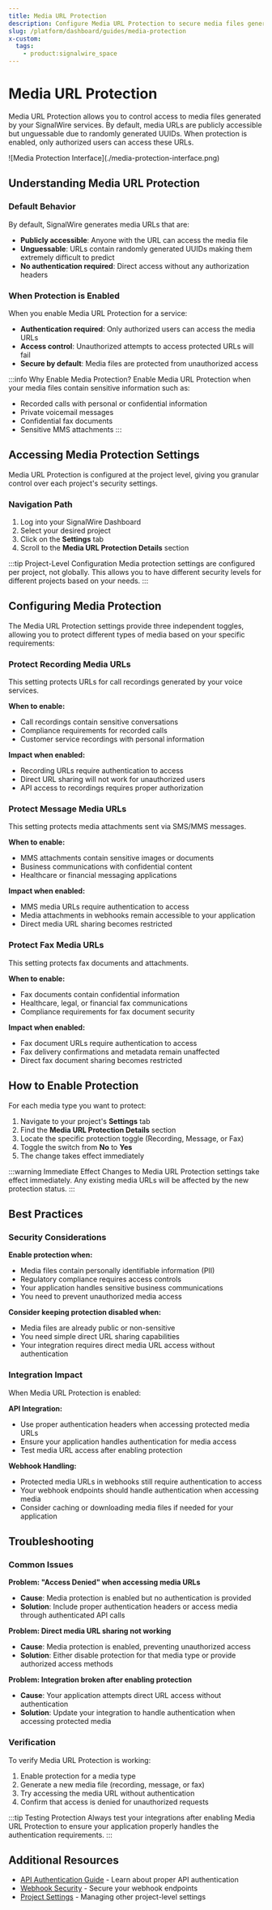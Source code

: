 ```yaml
---
title: Media URL Protection
description: Configure Media URL Protection to secure media files generated by your SignalWire services at the project level.
slug: /platform/dashboard/guides/media-protection
x-custom:
  tags:
    - product:signalwire_space
---
```


# Media URL Protection

Media URL Protection allows you to control access to media files generated by your SignalWire services. 
By default, media URLs are publicly accessible but unguessable due to randomly generated UUIDs. When protection is enabled, only authorized users can access these URLs.

<Frame caption="Media URL Protection settings in your Project Dashboard">
  ![Media Protection Interface](./media-protection-interface.png)
</Frame>

## Understanding Media URL Protection

### Default Behavior

By default, SignalWire generates media URLs that are:
- **Publicly accessible**: Anyone with the URL can access the media file
- **Unguessable**: URLs contain randomly generated UUIDs making them extremely difficult to predict
- **No authentication required**: Direct access without any authorization headers

### When Protection is Enabled

When you enable Media URL Protection for a service:
- **Authentication required**: Only authorized users can access the media URLs
- **Access control**: Unauthorized attempts to access protected URLs will fail
- **Secure by default**: Media files are protected from unauthorized access

:::info Why Enable Media Protection?
Enable Media URL Protection when your media files contain sensitive information such as:
- Recorded calls with personal or confidential information
- Private voicemail messages
- Confidential fax documents
- Sensitive MMS attachments
:::

## Accessing Media Protection Settings

Media URL Protection is configured at the project level, giving you granular control over each project's security settings.

### Navigation Path
1. Log into your SignalWire Dashboard
2. Select your desired project
3. Click on the **Settings** tab
4. Scroll to the **Media URL Protection Details** section

:::tip Project-Level Configuration
Media protection settings are configured per project, not globally. This allows you to have different security levels for different projects based on your needs.
:::

## Configuring Media Protection

The Media URL Protection settings provide three independent toggles, allowing you to protect different types of media based on your specific requirements:

### Protect Recording Media URLs

This setting protects URLs for call recordings generated by your voice services.

**When to enable:**
- Call recordings contain sensitive conversations
- Compliance requirements for recorded calls
- Customer service recordings with personal information

**Impact when enabled:**
- Recording URLs require authentication to access
- Direct URL sharing will not work for unauthorized users
- API access to recordings requires proper authorization

### Protect Message Media URLs

This setting protects media attachments sent via SMS/MMS messages.

**When to enable:**
- MMS attachments contain sensitive images or documents
- Business communications with confidential content
- Healthcare or financial messaging applications

**Impact when enabled:**
- MMS media URLs require authentication to access
- Media attachments in webhooks remain accessible to your application
- Direct media URL sharing becomes restricted

### Protect Fax Media URLs

This setting protects fax documents and attachments.

**When to enable:**
- Fax documents contain confidential information
- Healthcare, legal, or financial fax communications
- Compliance requirements for fax document security

**Impact when enabled:**
- Fax document URLs require authentication to access
- Fax delivery confirmations and metadata remain unaffected
- Direct fax document sharing becomes restricted

## How to Enable Protection

For each media type you want to protect:

1. Navigate to your project's **Settings** tab
2. Find the **Media URL Protection Details** section
3. Locate the specific protection toggle (Recording, Message, or Fax)
4. Toggle the switch from **No** to **Yes**
5. The change takes effect immediately

:::warning Immediate Effect
Changes to Media URL Protection settings take effect immediately. Any existing media URLs will be affected by the new protection status.
:::

## Best Practices

### Security Considerations

**Enable protection when:**
- Media files contain personally identifiable information (PII)
- Regulatory compliance requires access controls
- Your application handles sensitive business communications
- You need to prevent unauthorized media access

**Consider keeping protection disabled when:**
- Media files are already public or non-sensitive
- You need simple direct URL sharing capabilities
- Your integration requires direct media URL access without authentication

### Integration Impact

When Media URL Protection is enabled:

**API Integration:**
- Use proper authentication headers when accessing protected media URLs
- Ensure your application handles authentication for media access
- Test media URL access after enabling protection

**Webhook Handling:**
- Protected media URLs in webhooks still require authentication to access
- Your webhook endpoints should handle authentication when accessing media
- Consider caching or downloading media files if needed for your application

## Troubleshooting

### Common Issues

**Problem: "Access Denied" when accessing media URLs**
- **Cause**: Media protection is enabled but no authentication is provided
- **Solution**: Include proper authentication headers or access media through authenticated API calls

**Problem: Direct media URL sharing not working**
- **Cause**: Media protection is enabled, preventing unauthorized access
- **Solution**: Either disable protection for that media type or provide authorized access methods

**Problem: Integration broken after enabling protection**
- **Cause**: Your application attempts direct URL access without authentication
- **Solution**: Update your integration to handle authentication when accessing protected media

### Verification

To verify Media URL Protection is working:

1. Enable protection for a media type
2. Generate a new media file (recording, message, or fax)
3. Try accessing the media URL without authentication
4. Confirm that access is denied for unauthorized requests

:::tip Testing Protection
Always test your integrations after enabling Media URL Protection to ensure your application properly handles the authentication requirements.
:::

## Additional Resources

- [API Authentication Guide](/rest/overview/authorization) - Learn about proper API authentication
- [Webhook Security](/platform/basics/security-and-compliance/webhook-security) - Secure your webhook endpoints
- [Project Settings](/platform/dashboard/administration/change-settings) - Managing other project-level settings

